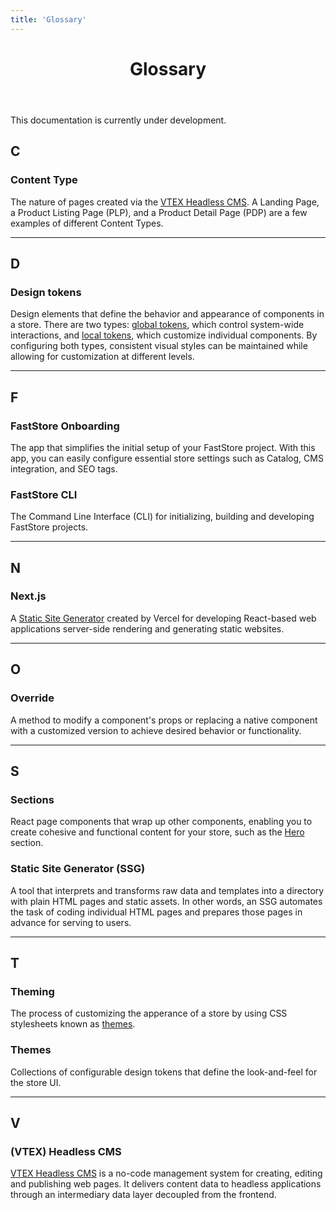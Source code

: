 ```yaml
---
title: 'Glossary'
---
```



<header>

# Glossary

</header>

<Callout type="warning" emoji="⚠️">
  This documentation is currently under development.
</Callout>


  ## C 

  ### Content Type
  The nature of pages created via the [VTEX Headless CMS](/docs/headless-cms-overview). 
  A Landing Page, a Product Listing Page (PLP), and a Product Detail Page (PDP) are a few examples of different Content Types.

---

## D 

### Design tokens
Design elements that define the behavior and appearance of components in a store. 
There are two types: [global tokens](https://www.faststore.dev/docs/global-tokens/overview), which control system-wide interactions, and [local tokens](/docs/theming-overview#global-and-local-tokens), which customize individual components. 
By configuring both types, consistent visual styles can be maintained while allowing for customization at different levels.


---

  ## F

  ### FastStore Onboarding 
  The app that simplifies the initial setup of your FastStore project.
  With this app, you can easily configure essential store settings such as Catalog, CMS integration, and SEO tags. 

  ### FastStore CLI
  The Command Line Interface (CLI) for initializing, building and developing FastStore projects.

---

  ## N

  ### Next.js
  A [Static Site Generator](/docs/getting-started-glossary#static-site-generator-ssg) created by Vercel for developing React-based web applications server-side rendering and generating static websites.

---

  ## O

  ### Override
  A method to modify a component's props or replacing a native component with a customized version to achieve desired behavior or functionality.

---

  ## S

  ### Sections
  React page components that wrap up other components, enabling you to create cohesive and functional content for your store, such as the [Hero](/components/organisms/hero) section.


  ### Static Site Generator (SSG)
  A tool that interprets and transforms raw data and templates into a directory with plain HTML pages and static assets. 
  In other words, an SSG automates the task of coding individual HTML pages and prepares those pages in advance for serving to users.

---

  ## T
  ### Theming
  The process of customizing the apperance of a store by using CSS stylesheets known as [themes](/docs/getting-started-glossary#themes). 

  ### Themes
  Collections of configurable design tokens that define the look-and-feel for the store UI.

---

  ## V

  ### (VTEX) Headless CMS
  [VTEX Headless CMS](/docs/headless-cms-overview) is a no-code management system for creating, editing and publishing web pages. 
  It delivers content data to headless applications through an intermediary data layer decoupled from the frontend.



